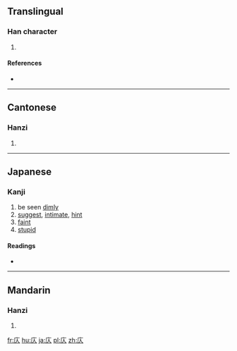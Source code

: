 ==Translingual==

===Han character===
{{Han char|rn=53|rad=广|as=02|sn=5|four=0028<sub>0</sub>|canj=戈人 (IO)|ids=⿸[[广]][[人]]}}

# {{defn|Han|sort=广02}}

====References====
* {{Han ref|kx=0343.080|dkj=09224|dj=0652.170|hdz=20873.010|uh=5E82|ud=24194|bh=C97A|bd=51578}}

----

==Cantonese==

===Hanzi===
{{yue-hanzi|jyut=[[zak1]]|y=jak1}}

# {{defn|lang=yue|sort=广02}}

----

==Japanese==
{{ja-forms|[[仄]]|[[仄]]|[[庂]]}}

===Kanji===
{{ja-kanji|grade=uc|rs=广02}}

# be seen [[dimly]]
# [[suggest]], [[intimate]], [[hint]]
# [[faint]]
# [[stupid]]

====Readings====
* {{ja-readings|on=[[しょく]] (shoku), [[しき]] (shiki)|kun=[[ほのか]] (honoka)、[[ほのめかす]] (honomekasu)、[[ほのめく]] (honomeku)、[[かたむく]] (katamuku)}}

----

==Mandarin==

===Hanzi===
{{cmn-hanzi|pin=[[zè]] ([[ze4]])|wg=tse<sup>4</sup>}}

# {{defn|lang=cmn|sort=广02}}

[[fr:庂]]
[[hu:庂]]
[[ja:庂]]
[[pl:庂]]
[[zh:庂]]